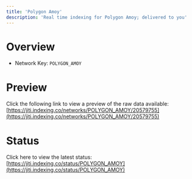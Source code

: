 ```yaml
---
title: 'Polygon Amoy'
description: 'Real time indexing for Polygon Amoy; delivered to you'
---
```


# Overview
- Network Key: `POLYGON_AMOY`

# Preview
Click the following link to view a preview of the raw data available: [https://jiti.indexing.co/networks/POLYGON_AMOY/20579755](https://jiti.indexing.co/networks/POLYGON_AMOY/20579755)

# Status
Click here to view the latest status: [https://jiti.indexing.co/status/POLYGON_AMOY](https://jiti.indexing.co/status/POLYGON_AMOY)
